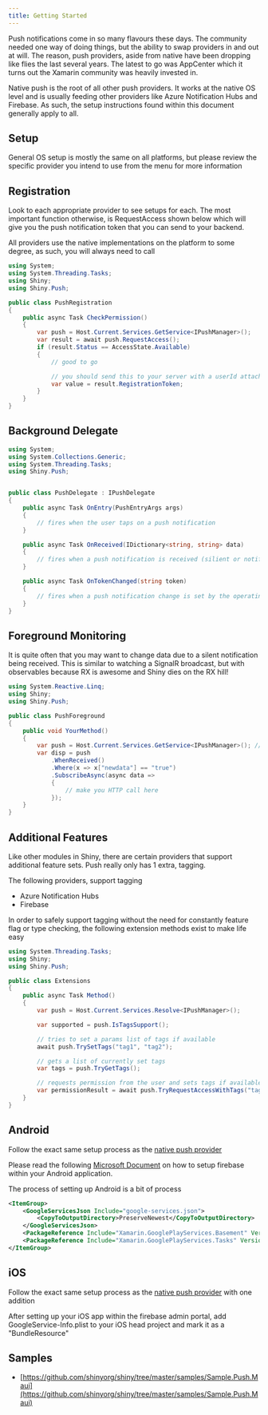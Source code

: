 ```yaml
---
title: Getting Started
---
```


Push notifications come in so many flavours these days.  The community needed one way of doing things, but the ability to swap providers in and out at will.  The reason, push providers, aside from native have been dropping
like flies the last several years.  The latest to go was AppCenter which it turns out the Xamarin community was heavily invested in. 

Native push is the root of all other push providers.  It works at the native OS level and is usually feeding other providers like Azure Notification Hubs and Firebase.  As such, the setup instructions found
within this document generally apply to all.

## Setup
General OS setup is mostly the same on all platforms, but please review the specific provider you intend to use from the menu for more information

<LibBuilder componentName="push" client:load />

## Registration
Look to each appropriate provider to see setups for each.  The most important function otherwise, is RequestAccess shown below which will give you the push notification token that you can send to your backend. 

All providers use the native implementations on the platform to some degree, as such, you will always need to call

```csharp
using System;
using System.Threading.Tasks;
using Shiny;
using Shiny.Push;

public class PushRegistration
{
    public async Task CheckPermission()
    {
        var push = Host.Current.Services.GetService<IPushManager>();
        var result = await push.RequestAccess();
        if (result.Status == AccessState.Available)
        {
            // good to go

            // you should send this to your server with a userId attached if you want to do custom work
            var value = result.RegistrationToken;
        }
    }
}

```


## Background Delegate

```csharp
using System;
using System.Collections.Generic;
using System.Threading.Tasks;
using Shiny.Push;


public class PushDelegate : IPushDelegate
{
    public async Task OnEntry(PushEntryArgs args)
    {
        // fires when the user taps on a push notification
    }

    public async Task OnReceived(IDictionary<string, string> data)
    {
        // fires when a push notification is received (silient or notification)
    }

    public async Task OnTokenChanged(string token)
    {
        // fires when a push notification change is set by the operating system or provider
    }
}
```

## Foreground Monitoring
It is quite often that you may want to change data due to a silent notification being received.  This is similar to watching a SignalR broadcast, but with observables because RX is awesome and Shiny dies on the RX hill!

```csharp
using System.Reactive.Linq;
using Shiny;
using Shiny.Push;

public class PushForeground
{
    public void YourMethod()
    {
        var push = Host.Current.Services.GetService<IPushManager>(); // assign through DI, static, or ShinyHost.Resolve
        var disp = push
            .WhenReceived()
            .Where(x => x["newdata"] == "true")
            .SubscribeAsync(async data =>
            {
                // make you HTTP call here
            });
    }
}

```

## Additional Features
Like other modules in Shiny, there are certain providers that support additional feature sets.  Push really only has 1 extra, tagging.

The following providers, support tagging
* Azure Notification Hubs
* Firebase

In order to safely support tagging without the need for constantly feature flag or type checking, the following extension methods exist to make life easy

```csharp
using System.Threading.Tasks;
using Shiny;
using Shiny.Push;

public class Extensions
{
    public async Task Method()
    {
        var push = Host.Current.Services.Resolve<IPushManager>();

        var supported = push.IsTagsSupport();

        // tries to set a params list of tags if available
        await push.TrySetTags("tag1", "tag2");

        // gets a list of currently set tags
        var tags = push.TryGetTags();

        // requests permission from the user and sets tags if available
        var permissionResult = await push.TryRequestAccessWithTags("tag1", "tag2");
    }
}
```

## Android
Follow the exact same setup process as the [native push provider](xref:pushnative)

Please read the following [Microsoft Document](https://docs.microsoft.com/en-us/xamarin/android/data-cloud/google-messaging/firebase-cloud-messaging) on
how to setup firebase within your Android application.

The process of setting up Android is a bit of process

```xml
<ItemGroup>
    <GoogleServicesJson Include="google-services.json">
        <CopyToOutputDirectory>PreserveNewest</CopyToOutputDirectory>
    </GoogleServicesJson>
    <PackageReference Include="Xamarin.GooglePlayServices.Basement" Version="The same version Shiny.Push is using" />
    <PackageReference Include="Xamarin.GooglePlayServices.Tasks" Version="The same version Shiny.Push is using" />
</ItemGroup>
```

## iOS

Follow the exact same setup process as the [native push provider](xref:pushnative) with one addition

After setting up your iOS app within the firebase admin portal, add GoogleService-Info.plist to your iOS head project
and mark it as a "BundleResource"


## Samples

* [https://github.com/shinyorg/shiny/tree/master/samples/Sample.Push.Maui](https://github.com/shinyorg/shiny/tree/master/samples/Sample.Push.Maui)
